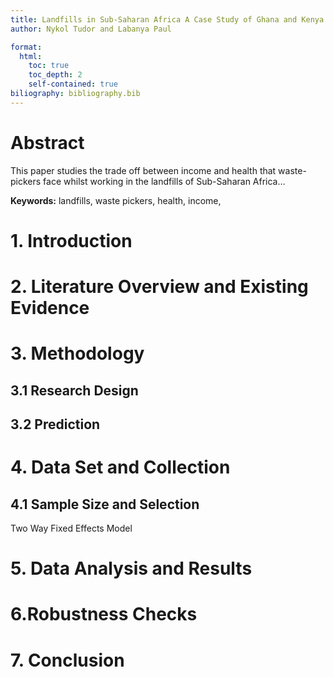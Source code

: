 ```yaml
---
title: Landfills in Sub-Saharan Africa A Case Study of Ghana and Kenya
author: Nykol Tudor and Labanya Paul

format: 
  html: 
    toc: true
    toc_depth: 2
    self-contained: true
biliography: bibliography.bib
---
```


# Abstract

This paper studies the trade off between income and health that waste-pickers face whilst working in the landfills of Sub-Saharan Africa...

**Keywords:** landfills, waste pickers, health, income,

# 1. Introduction



# 2. Literature Overview and Existing Evidence

# 3. Methodology
## 3.1 Research Design
## 3.2 Prediction    

# 4. Data Set and Collection
## 4.1 Sample Size and Selection
Two Way Fixed Effects Model

# 5. Data Analysis and Results

# 6.Robustness Checks

# 7. Conclusion


